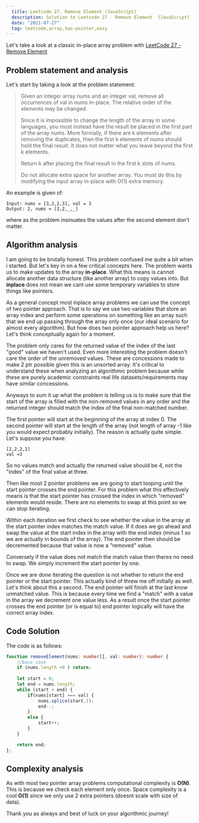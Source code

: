 ```yaml
---
  title: Leetcode 27. Remove Element (JavaScript)
  description: Solution to Leetcode 27 - Remove Element  (JavaScript)
  date: "2021-07-27"
  tag: leetcode,array,two-pointer,easy
---
```


Let's take a look at a classic in-place array problem with  [LeetCode 27 - Remove Element](https://leetcode.com/problems/remove-element/)

## Problem statement and analysis

Let's start by taking a look at the problem statement:

>Given an integer array nums and an integer val, remove all occurrences of val in nums in-place. The relative order of the elements may be changed.
>
>Since it is impossible to change the length of the array in some languages, you must instead have the result be placed in the first part of the array nums. More formally, if there are k elements after removing the duplicates, then the first k elements of nums should hold the final result. It does not matter what you leave beyond the first k elements.
>
>Return k after placing the final result in the first k slots of nums.
>
>Do not allocate extra space for another array. You must do this by modifying the input array in-place with O(1) extra memory.

An example is given of:

```
Input: nums = [3,2,2,3], val = 3
Output: 2, nums = [2,2,_,_]
```

where as the problem insinuates the values after the second element don't matter.

## Algorithm analysis

I am going to be brutally honest. This problem confused me quite a bit when i started. But let's key in on a few critical concepts here. The problem wants us to make updates to the array **in-place**. What this means is cannot allocate another data structure (like another array) to copy values into. But **inplace** does not mean we cant use some temporary variables to store things like pointers.

As a general concept most inplace array problems we can use the concept of two pointer approach. That is to say we use two variables that store an array index and perform some operations on something like an array such that we end up passing through the array only once (our ideal scenario for almost every algorithm). But how does two pointer approach help us here? Let's think conceptually again for a moment.

The problem only cares for the returned value of the index of the last "good" value we haven't used. Even more interesting the problem doesn't care the order of the unremoved values. These are concessions made to make 2 ptr possible given this is an unsorted array. It's critical to understand these when analyzing an algorithmic problem because while these are purely academic constraints real life datasets/requirements may have similar concessions.

Anyways to sum it up what the problem is telling us is to make sure that the start of the array is filled with the non-removed values in any order and the returned integer should match the index of the final non-matched number. 

The first pointer will start at the beginning of the array at index 0. The second pointer will start at the length of the array (not length of array -1 like you would expect probably initially). The reason is actually quite simple. Let's suppose you have:

```
[2,2,2,2]
val =3
```

So no values match and actually the returned value should be 4, not the "index" of the final value at three.

Then like most 2 pointer problems we are going to start looping until the start pointer crosses the end pointer. For this problem what this effectively means is that the start pointer has crossed the index in which "removed" elements would reside. There are no elements to swap at this point so we can stop iterating.

Within each iteration we first check to see whether the value in the array at the start pointer index matches the match value. If it does we go ahead and swap the value at the start index in the array with the end index (minus 1 so we are actually in bounds of the array). The end pointer then should be decremented because that value is now a "removed" value. 

Conversely if the value does not match the match value then theres no need to swap. We simply increment the start pointer by one.

Once we are done iterating the question is not whether to return the end pointer or the start pointer. This actually kind of threw me off initially as well. Let's think about this a second. The end pointer will finish at the last know unmatched value. This is because every time we find a "match" with a value in the array we decrement one value less. As a result once the start pointer crosses the end pointer (or is equal to) end pointer logically will have the correct array index.

## Code Solution

The code is as follows:

```ts
function removeElement(nums: number[], val: number): number {
    //base case
    if (nums.length <0 ) return;
    
    let start = 0;
    let end = nums.length;
    while (start < end) {
        if(nums[start] === val) {
            nums.splice(start,1);
            end--;
        }
        else {
            start++;
        }
    }

    return end;
};
```

## Complexity analysis

As with most two pointer array problems computational complexity is **O(N)**. This is because we check each element only once. Space complexity is a cool **O(1)** since we only use 2 extra pointers (doesnt scale with size of data).

Thank you as always and best of luck on your algorithmic journey!